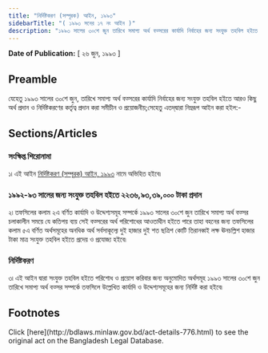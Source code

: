 ```yaml
---
title: "নির্দিষ্টকরণ (সম্পূরক) আইন, ১৯৯৩"
sidebarTitle: "( ১৯৯৩ সনের ১৭ নং আইন )"
description: "১৯৯৩ সালের ৩০শে জুন তারিখে সমাপ্য অর্থ বত্সরের কার্যাদি নির্বাহের জন্য সংযুক্ত তহবিল হইতে আরও কিছু অর্থ প্রদান ও নির্দিষ্টকরণের কর্তৃত্ব প্রদানের জন্য প্রণীত আইন৷"
---
```


**Date of Publication:** [ ২৬ জুন, ১৯৯৩ ]

## Preamble

যেহেতু ১৯৯৩ সালের ৩০শে জুন, তারিখে সমাপ্য অর্থ বত্সরের কার্যাদি নির্বাহের জন্য সংযুক্ত তহবিল হইতে আরও কিছু অর্থ প্রদান ও নির্দিষ্টকরণের কর্তৃত্ব প্রদান করা সমীচীন ও প্রয়োজনীয়;সেহেতু এতদ্‌দ্বারা নিম্নরূপ আইন করা হইল:-

## Sections/Articles

### সংক্ষিপ্ত শিরোনামা

১৷ এই আইন [নির্দিষ্টকরণ (সম্পূরক) আইন, ১৯৯৩](/act-776.html "নির্দিষ্টকরণ (সম্পূরক) আইন, ১৯৯৩") নামে অভিহিত হইবে৷

### ১৯৯২-৯৩ সালের জন্য সংযুক্ত তহবিল হইতে ২২৩৬,৯৩,৩৯,০০০ টাকা প্রদান

২৷ তফসিলের কলাম ২এ বর্ণিত কার্যাদি ও উদ্দেশ্যসমূহ সম্পর্কে ১৯৯৩ সালের ৩০শে জুন তারিখে সমাপ্য অর্থ বত্সর চলাকালীন সময়ে যে কতিপয় ব্যয় সেই বত্সরের অর্থ পরিশোধের আওতাধীন হইতে পারে তাহা বহনের জন্য তফসিলের কলাম ৫এ বর্ণিত অর্থসমূহের অনধিক অর্থ সর্বসাকূল্যে দুই হাজার দুই শত ছত্রিশ কোটি তিরানব্বই লক্ষ ঊনচল্লিশ হাজার টাকা মাত্র সংযুক্ত তহবিল হইতে প্রদেয় ও প্রযোজ্য হইবে৷

### নির্দিষ্টকরণ

৩৷ এই আইন দ্বারা সংযুক্ত তহবিল হইতে পরিশোধ ও প্রয়োগ করিবার জন্য অনুমোদিত অর্থসমূহ ১৯৯৩ সালের ৩০শে জুন তারিখে সমাপ্য অর্থ বত্সর সম্পর্কে তফসিলে উল্লেখিত কার্যাদি ও উদ্দেশ্যসমূহের জন্য নির্দিষ্ট করা হইবে৷

## Footnotes

<Note>
  Click [here](http://bdlaws.minlaw.gov.bd/act-details-776.html) to see the original act on the Bangladesh Legal Database.
</Note>

